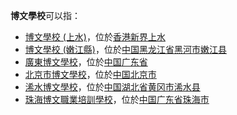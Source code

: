 '''博文學校'''可以指：
*[[博文學校_(上水)|博文學校 (上水)]]，位於[[香港|香港]][[新界|新界]][[上水|上水]]
*[[博文學校_(嫩江縣)|博文學校 (嫩江縣)]]，位於[[中国|中国]][[黑龙江省|黑龙江省]][[黑河市|黑河市]][[嫩江县|嫩江县]]
*[[廣東博文學校|廣東博文學校]]，位於[[中国|中国]][[广东省|广东省]]
*[[北京市博文學校|北京市博文學校]]，位於[[中国|中国]][[北京市|北京市]]
*[[浠水博文學校|浠水博文學校]]，位於[[中国|中国]][[湖北省|湖北省]][[黄冈市|黄冈市]][[浠水县|浠水县]]
*[[珠海博文職業培訓學校|珠海博文職業培訓學校]]，位於[[中国|中国]][[广东省|广东省]][[珠海市|珠海市]]
{{消歧義|CAT=四字教育機構消歧義}}